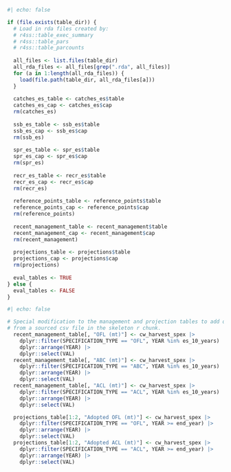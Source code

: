 ```r
#| echo: false

if (file.exists(table_dir)) {
  # Load in rda files created by:
  # r4ss::table_exec_summary
  # r4ss::table_pars
  # r4ss::table_parcounts
  
  all_files <- list.files(table_dir)
  all_rda_files <- all_files[grep(".rda", all_files)]
  for (a in 1:length(all_rda_files)) {
    load(file.path(table_dir, all_rda_files[a]))
  }
  
  catches_es_table <- catches_es$table
  catches_es_cap <- catches_es$cap
  rm(catches_es)
  
  ssb_es_table <- ssb_es$table
  ssb_es_cap <- ssb_es$cap
  rm(ssb_es)
  
  spr_es_table <- spr_es$table
  spr_es_cap <- spr_es$cap
  rm(spr_es)
  
  recr_es_table <- recr_es$table
  recr_es_cap <- recr_es$cap
  rm(recr_es)
  
  reference_points_table <- reference_points$table
  reference_points_cap <- reference_points$cap
  rm(reference_points)
  
  recent_management_table <- recent_management$table
  recent_management_cap <- recent_management$cap
  rm(recent_management)
    
  projections_table <- projections$table
  projections_cap <- projections$cap
  rm(projections)
  
  eval_tables <- TRUE
} else {
  eval_tables <- FALSE
}

```


```r
#| echo: false

# Special modification to the management and projection tables to add quantities
# from a sourced csv file in the skeleton r chunk.
  recent_management_table[, "OFL (mt)"] <- cw_harvest_spex |>
    dplyr::filter(SPECIFICATION_TYPE == "OFL", YEAR %in% es_10_years) |>
    dplyr::arrange(YEAR) |>
    dplyr::select(VAL)
  recent_management_table[, "ABC (mt)"] <- cw_harvest_spex |>
    dplyr::filter(SPECIFICATION_TYPE == "ABC", YEAR %in% es_10_years) |>
    dplyr::arrange(YEAR) |>
    dplyr::select(VAL)
  recent_management_table[, "ACL (mt)"] <- cw_harvest_spex |>
    dplyr::filter(SPECIFICATION_TYPE == "ACL", YEAR %in% es_10_years) |>
    dplyr::arrange(YEAR) |>
    dplyr::select(VAL)

  projections_table[1:2, "Adopted OFL (mt)"] <- cw_harvest_spex |>
    dplyr::filter(SPECIFICATION_TYPE == "OFL", YEAR >= end_year) |>
    dplyr::arrange(YEAR) |>
    dplyr::select(VAL)
  projections_table[1:2, "Adopted ACL (mt)"] <- cw_harvest_spex |>
    dplyr::filter(SPECIFICATION_TYPE == "ACL", YEAR >= end_year) |>
    dplyr::arrange(YEAR) |>
    dplyr::select(VAL)

```